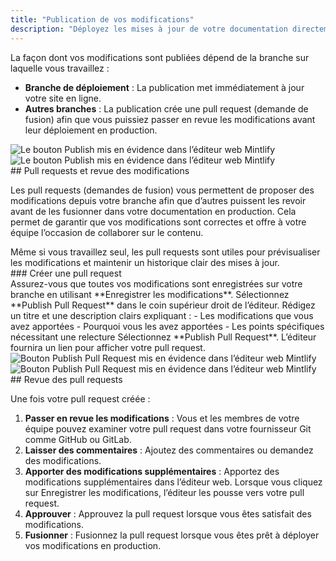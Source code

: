```yaml
---
title: "Publication de vos modifications"
description: "Déployez les mises à jour de votre documentation directement en production ou via des pull requests"
---
```


La façon dont vos modifications sont publiées dépend de la branche sur laquelle vous travaillez :

* **Branche de déploiement** : La publication met immédiatement à jour votre site en ligne.
* **Autres branches** : La publication crée une pull request (demande de fusion) afin que vous puissiez passer en revue les modifications avant leur déploiement en production.

<Frame>
  <img 
    src="/images/editor/publish-flow-light.png" 
    alt="Le bouton Publish mis en évidence dans l’éditeur web Mintlify" 
    className="block dark:hidden" 
  />
  <img 
    src="/images/editor/publish-flow-dark.png" 
    alt="Le bouton Publish mis en évidence dans l’éditeur web Mintlify" 
    className="hidden dark:block" 
  />
</Frame>

<div id="pull-requests-and-reviewing-changes">
  ## Pull requests et revue des modifications
</div>

Les pull requests (demandes de fusion) vous permettent de proposer des modifications depuis votre branche afin que d’autres puissent les revoir avant de les fusionner dans votre documentation en production. Cela permet de garantir que vos modifications sont correctes et offre à votre équipe l’occasion de collaborer sur le contenu.

<Tip>
  Même si vous travaillez seul, les pull requests sont utiles pour prévisualiser les modifications et maintenir un historique clair des mises à jour.
</Tip>

<div id="creating-a-pull-request">
  ### Créer une pull request
</div>

<Steps>
  <Step title="Enregistrer votre travail">
    Assurez-vous que toutes vos modifications sont enregistrées sur votre branche en utilisant **Enregistrer les modifications**.
  </Step>
  <Step title="Créer la pull request">
    Sélectionnez **Publish Pull Request** dans le coin supérieur droit de l’éditeur.
  </Step>
  <Step title="Ajouter un titre et une description">
    Rédigez un titre et une description clairs expliquant :
    - Les modifications que vous avez apportées
    - Pourquoi vous les avez apportées
    - Les points spécifiques nécessitant une relecture
  </Step>
  <Step title="Créer et partager">
    Sélectionnez **Publish Pull Request**. L’éditeur fournira un lien pour afficher votre pull request.

  <Frame>
  <img 
    src="/images/editor/pull-request-light.png" 
    alt="Bouton Publish Pull Request mis en évidence dans l’éditeur web Mintlify" 
    className="block dark:hidden" 
  />
  <img 
    src="/images/editor/pull-request-dark.png" 
    alt="Bouton Publish Pull Request mis en évidence dans l’éditeur web Mintlify" 
    className="hidden dark:block" 
  />
  </Frame>
  </Step>
</Steps>

<div id="reviewing-pull-requests">
  ## Revue des pull requests
</div>

Une fois votre pull request créée :

1. **Passer en revue les modifications** : Vous et les membres de votre équipe pouvez examiner votre pull request dans votre fournisseur Git comme GitHub ou GitLab.
2. **Laisser des commentaires** : Ajoutez des commentaires ou demandez des modifications.
3. **Apporter des modifications supplémentaires** : Apportez des modifications supplémentaires dans l’éditeur web. Lorsque vous cliquez sur Enregistrer les modifications, l’éditeur les pousse vers votre pull request.
4. **Approuver** : Approuvez la pull request lorsque vous êtes satisfait des modifications.
5. **Fusionner** : Fusionnez la pull request lorsque vous êtes prêt à déployer vos modifications en production.